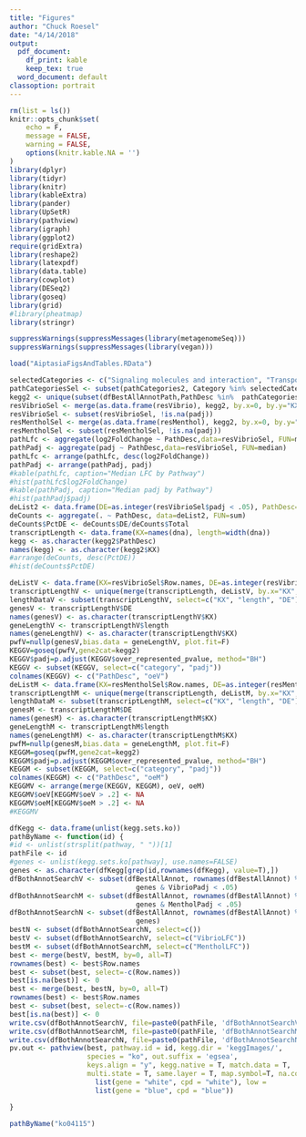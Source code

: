 ```yaml
---
title: "Figures"
author: "Chuck Roesel"
date: "4/14/2018"
output:
  pdf_document:
    df_print: kable
    keep_tex: true
  word_document: default
classoption: portrait
---
```


```r
rm(list = ls())
knitr::opts_chunk$set(
	echo = F,
	message = FALSE,
	warning = FALSE,
	options(knitr.kable.NA = '')
)
library(dplyr)
library(tidyr)
library(knitr)
library(kableExtra)
library(pander)
library(UpSetR)
library(pathview)
library(igraph)
library(ggplot2)
require(gridExtra)
library(reshape2)
library(latexpdf)
library(data.table)
library(cowplot)
library(DESeq2)
library(goseq)
library(grid)
#library(pheatmap)
library(stringr)

suppressWarnings(suppressMessages(library(metagenomeSeq)))
suppressWarnings(suppressMessages(library(vegan)))
```
```r
load("AiptasiaFigsAndTables.RData")
```


```r
selectedCategories <- c("Signaling molecules and interaction", "Transport and catabolism", "Immune system", "Cell growth and death")
pathCategoriesSel <- subset(pathCategories2, Category %in% selectedCategories)
kegg2 <- unique(subset(dfBestAllAnnotPath,PathDesc %in%  pathCategoriesSel$PathDesc,select=c("KX","PathDesc" )))
resVibrioSel <- merge(as.data.frame(resVibrio), kegg2, by.x=0, by.y="KX")
resVibrioSel <- subset(resVibrioSel, !is.na(padj))
resMentholSel <- merge(as.data.frame(resMenthol), kegg2, by.x=0, by.y="KX")
resMentholSel <- subset(resMentholSel, !is.na(padj))
pathLfc <- aggregate(log2FoldChange ~ PathDesc,data=resVibrioSel, FUN=median)
pathPadj <- aggregate(padj ~ PathDesc,data=resVibrioSel, FUN=median)
pathLfc <- arrange(pathLfc, desc(log2FoldChange))
pathPadj <- arrange(pathPadj, padj)
#kable(pathLfc, caption="Median LFC by Pathway")
#hist(pathLfc$log2FoldChange)
#kable(pathPadj, caption="Median padj by Pathway")
#hist(pathPadj$padj)
deList2 <- data.frame(DE=as.integer(resVibrioSel$padj < .05), PathDesc=resVibrioSel$PathDesc, Total=1)
deCounts <- aggregate(. ~ PathDesc, data=deList2, FUN=sum)
deCounts$PctDE <- deCounts$DE/deCounts$Total
transcriptLength <- data.frame(KX=names(dna), length=width(dna))
kegg <- as.character(kegg2$PathDesc)
names(kegg) <- as.character(kegg2$KX)
#arrange(deCounts, desc(PctDE))
#hist(deCounts$PctDE)
```

```r
deListV <- data.frame(KX=resVibrioSel$Row.names, DE=as.integer(resVibrioSel$padj < .05))
transcriptLengthV <- unique(merge(transcriptLength, deListV, by.x="KX", by.y="KX"))
lengthDataV <- subset(transcriptLengthV, select=c("KX", "length", "DE"))
genesV <- transcriptLengthV$DE
names(genesV) <- as.character(transcriptLengthV$KX)
geneLengthV <- transcriptLengthV$length
names(geneLengthV) <- as.character(transcriptLengthV$KX)
pwfV=nullp(genesV,bias.data = geneLengthV, plot.fit=F)
KEGGV=goseq(pwfV,gene2cat=kegg2)
KEGGV$padj=p.adjust(KEGGV$over_represented_pvalue, method="BH")
KEGGV <- subset(KEGGV, select=c("category", "padj"))
colnames(KEGGV) <- c("PathDesc", "oeV")
deListM <- data.frame(KX=resMentholSel$Row.names, DE=as.integer(resMentholSel$padj < .05))
transcriptLengthM <- unique(merge(transcriptLength, deListM, by.x="KX", by.y="KX"))
lengthDataM <- subset(transcriptLengthM, select=c("KX", "length", "DE"))
genesM <- transcriptLengthM$DE
names(genesM) <- as.character(transcriptLengthM$KX)
geneLengthM <- transcriptLengthM$length
names(geneLengthM) <- as.character(transcriptLengthM$KX)
pwfM=nullp(genesM,bias.data = geneLengthM, plot.fit=F)
KEGGM=goseq(pwfM,gene2cat=kegg2)
KEGGM$padj=p.adjust(KEGGM$over_represented_pvalue, method="BH")
KEGGM <- subset(KEGGM, select=c("category", "padj"))
colnames(KEGGM) <- c("PathDesc", "oeM")
KEGGMV <- arrange(merge(KEGGV, KEGGM), oeV, oeM)
KEGGMV$oeV[KEGGMV$oeV > .2] <- NA
KEGGMV$oeM[KEGGMV$oeM > .2] <- NA
#KEGGMV
```



```r
dfKegg <- data.frame(unlist(kegg.sets.ko))
pathByName <- function(id) {
#id <- unlist(strsplit(pathway, " "))[1]
pathFile <- id
#genes <- unlist(kegg.sets.ko[pathway], use.names=FALSE)
genes <- as.character(dfKegg[grep(id,rownames(dfKegg), value=T),])
dfBothAnnotSearchV <- subset(dfBestAllAnnot, rownames(dfBestAllAnnot) %in% 
                               genes & VibrioPadj < .05)
dfBothAnnotSearchM <- subset(dfBestAllAnnot, rownames(dfBestAllAnnot) %in% 
                               genes & MentholPadj < .05)
dfBothAnnotSearchN <- subset(dfBestAllAnnot, rownames(dfBestAllAnnot) %in% 
                               genes)
bestN <- subset(dfBothAnnotSearchN, select=c())
bestV <- subset(dfBothAnnotSearchV, select=c("VibrioLFC"))
bestM <- subset(dfBothAnnotSearchM, select=c("MentholLFC"))
best <- merge(bestV, bestM, by=0, all=T)
rownames(best) <- best$Row.names
best <- subset(best, select=-c(Row.names))
best[is.na(best)] <- 0
best <- merge(best, bestN, by=0, all=T)
rownames(best) <- best$Row.names
best <- subset(best, select=-c(Row.names))
best[is.na(best)] <- 0
write.csv(dfBothAnnotSearchV, file=paste0(pathFile, 'dfBothAnnotSearchV','.csv'))
write.csv(dfBothAnnotSearchM, file=paste0(pathFile, 'dfBothAnnotSearchM','.csv'))
write.csv(dfBothAnnotSearchN, file=paste0(pathFile, 'dfBothAnnotSearchN','.csv'))
pv.out <- pathview(best, pathway.id = id, kegg.dir = 'keggImages/', 
                   species = "ko", out.suffix = 'egsea',
                   keys.align = "y", kegg.native = T, match.data = T, 
                   multi.state = T, same.layer = T, map.symbol=T, na.col = "gray", mid =
                     list(gene = "white", cpd = "white"), low =
                     list(gene = "blue", cpd = "blue"))

}
```


```r
pathByName("ko04115")
```

